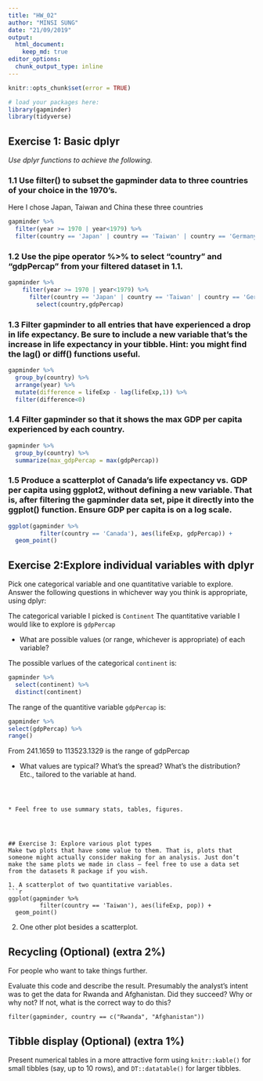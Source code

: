 ---
title: "HW_02"
author: "MINSI SUNG"
date: "21/09/2019"
output: 
  html_document:
    keep_md: true
editor_options: 
  chunk_output_type: inline
---

<!---The following chunk allows errors when knitting--->

```{r allow errors, echo = FALSE}
knitr::opts_chunk$set(error = TRUE)
```
    
```{r load packages, warning = FALSE, message = FALSE}
# load your packages here:
library(gapminder)
library(tidyverse)
```
    

## Exercise 1: Basic dplyr
*Use dplyr functions to achieve the following.*

### 1.1 Use filter() to subset the gapminder data to three countries of your choice in the 1970’s.
Here I chose Japan, Taiwan and China these three countries
```{r, warning=FALSE, echo=FALSE}
gapminder %>% 
  filter(year >= 1970 | year<1979) %>% 
  filter(country == 'Japan' | country == 'Taiwan' | country == 'Germany')
```
### 1.2 Use the pipe operator %>% to select “country” and “gdpPercap” from your filtered dataset in 1.1.
```{r, warning=FALSE, echo=FALSE}
gapminder %>% 
    filter(year >= 1970 | year<1979) %>% 
      filter(country == 'Japan' | country == 'Taiwan' | country == 'Germany') %>% 
        select(country,gdpPercap)
```
### 1.3 Filter gapminder to all entries that have experienced a drop in life expectancy. Be sure to include a new variable that’s the increase in life expectancy in your tibble. Hint: you might find the lag() or diff() functions useful.
```{r, warning=FALSE, echo=FALSE}
gapminder %>% 
  group_by(country) %>% 
  arrange(year) %>% 
  mutate(difference = lifeExp - lag(lifeExp,1)) %>% 
  filter(difference<0)
```
### 1.4 Filter gapminder so that it shows the max GDP per capita experienced by each country.
```{r, warning=FALSE, echo=FALSE}
gapminder %>% 
  group_by(country) %>% 
  summarize(max_gdpPercap = max(gdpPercap))
```


### 1.5 Produce a scatterplot of Canada’s life expectancy vs. GDP per capita using ggplot2, without defining a new variable. That is, after filtering the gapminder data set, pipe it directly into the ggplot() function. Ensure GDP per capita is on a log scale.
```{r, warning=FALSE, echo=FALSE}
ggplot(gapminder %>% 
         filter(country == 'Canada'), aes(lifeExp, gdpPercap)) +
  geom_point()
```


## Exercise 2:Explore individual variables with dplyr
Pick one categorical variable and one quantitative variable to explore. Answer the following questions in whichever way you think is appropriate, using dplyr:

The categorical variable I picked is `Continent`
The quantitative variable I would like to explore is `gdpPercap`



* What are possible values (or range, whichever is appropriate) of each variable?

The possible varlues of the categorical `continent` is:
```{r, warning=FALSE, echo=FALSE}
gapminder %>% 
  select(continent) %>% 
  distinct(continent)
```

The range of the quantitive variable `gdpPercap` is:

```{r, warning=FALSE, echo=FALSE}
gapminder %>% 
select(gdpPercap) %>% 
range()
```
From 241.1659 to 113523.1329 is the range of gdpPercap


* What values are typical? What’s the spread? What’s the distribution? Etc., tailored to the variable at hand.


```



* Feel free to use summary stats, tables, figures.




## Exercise 3: Explore various plot types 
Make two plots that have some value to them. That is, plots that someone might actually consider making for an analysis. Just don’t make the same plots we made in class – feel free to use a data set from the datasets R package if you wish.

1. A scatterplot of two quantitative variables.
```{r}
ggplot(gapminder %>% 
         filter(country == 'Taiwan'), aes(lifeExp, pop)) +
  geom_point()
```

2. One other plot besides a scatterplot.


## Recycling (Optional) (extra 2%)
For people who want to take things further.

Evaluate this code and describe the result. Presumably the analyst’s intent was to get the data for Rwanda and Afghanistan. Did they succeed? Why or why not? If not, what is the correct way to do this?

`filter(gapminder, country == c("Rwanda", "Afghanistan"))`



## Tibble display (Optional) (extra 1%)
Present numerical tables in a more attractive form using `knitr::kable()` for small tibbles (say, up to 10 rows), and `DT::datatable()` for larger tibbles.
